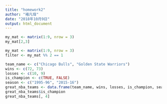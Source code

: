 ---
title: "homework2"
author: "褚凡瑋"
date: "2018年10月9日"
output: html_document
---
```{r}
my_mat <- matrix(1:9, nrow = 3)
my_mat[2,3]
```
```{r}
my_mat <- matrix(1:9, nrow = 3)
filter <- my_mat %% 2 == 1
```
```{r}
team_name <- c("Chicago Bulls", "Golden State Warriors")
wins <- c(72, 73)
losses <- c(10, 9)
is_champion <- c(TRUE, FALSE)
season <- c("1995-96", "2015-16")
great_nba_teams <- data.frame(team_name, wins, losses, is_champion, season)
great_nba_teams$is_champion
great_nba_teams[, 4]

```